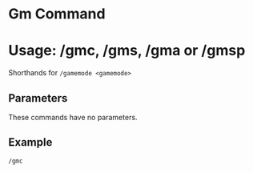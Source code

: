 # Gm Command
# Usage: /gmc, /gms, /gma or /gmsp
Shorthands for `/gamemode <gamemode>`

## Parameters
These commands have no parameters.

## Example
`/gmc`
